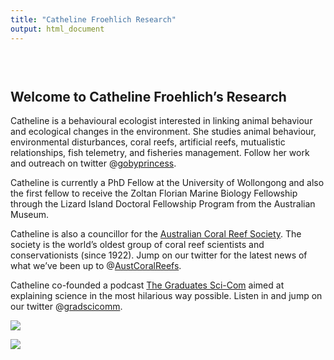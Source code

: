 ```yaml
---
title: "Catheline Froehlich Research"
output: html_document
---
```


<style type="text/css">
.title {
  display: none;
}

#getting-started img {
  margin-right: 10px;
}

</style>

<div class="row" style="padding-top: 30px;">
<div class="col-sm-6">

# **Welcome to Catheline Froehlich's Research**

Catheline is a behavioural ecologist interested in linking animal behaviour and ecological changes in the environment. She studies animal behaviour, environmental disturbances, coral reefs, artificial reefs, mutualistic relationships, fish telemetry, and fisheries management. Follow her work and outreach on twitter @[gobyprincess](https://twitter.com/gobyprincess).

Catheline is currently a PhD Fellow at the University of Wollongong and also the first fellow to receive the Zoltan Florian Marine Biology Fellowship through the Lizard Island Doctoral Fellowship Program from the Australian Museum. 

Catheline is also a councillor for the [Australian Coral Reef Society](https://australiancoralreefsociety.org/). The society is the world's oldest group of coral reef scientists and conservationists (since 1922). Jump on our twitter for the latest news of what we've been up to @[AustCoralReefs](https://twitter.com/AustCoralReefs).

Catheline co-founded a podcast [The Graduates Sci-Com](https://open.spotify.com/show/7nwpzT5IpeH6cNgyJHaGVB?si=-WoJfjbJRHOnp4oTdoqL6w&nd=1) aimed at explaining science in the most hilarious way possible. Listen in and jump on our twitter @[gradscicomm](https://twitter.com/gradscicomm).

</div>
<div class="col-sm-6">


![](images/23012020P1230143-rotated.jpg)
</a>
</div>

![](images/IntroPageSlide.jpg)